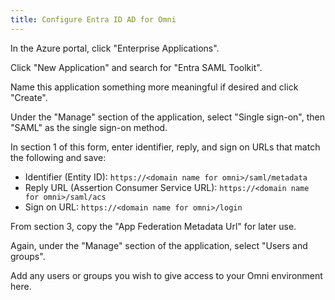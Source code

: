 ```yaml
---
title: Configure Entra ID AD for Omni
---
```


In the Azure portal, click "Enterprise Applications".

Click "New Application" and search for "Entra SAML Toolkit".

Name this application something more meaningful if desired and click "Create".

Under the "Manage" section of the application, select "Single sign-on", then "SAML" as the single sign-on method.

In section 1 of this form, enter identifier, reply, and sign on URLs that match the following and save:

* Identifier (Entity ID): `https://<domain name for omni>/saml/metadata`
* Reply URL (Assertion Consumer Service URL): `https://<domain name for omni>/saml/acs`
* Sign on URL: `https://<domain name for omni>/login`

From section 3, copy the "App Federation Metadata Url" for later use.

Again, under the "Manage" section of the application, select "Users and groups".

Add any users or groups you wish to give access to your Omni environment here.
